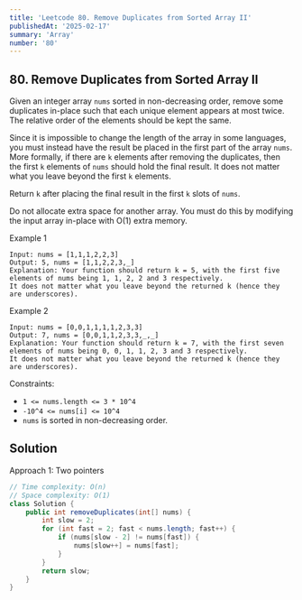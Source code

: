 ```yaml
---
title: 'Leetcode 80. Remove Duplicates from Sorted Array II'
publishedAt: '2025-02-17'
summary: 'Array'
number: '80'
---
```


## 80. Remove Duplicates from Sorted Array II

Given an integer array `nums` sorted in non-decreasing order, remove some duplicates in-place such that each unique element appears at most twice. The relative order of the elements should be kept the same.

Since it is impossible to change the length of the array in some languages, you must instead have the result be placed in the first part of the array `nums`. More formally, if there are `k` elements after removing the duplicates, then the first `k` elements of `nums` should hold the final result. It does not matter what you leave beyond the first `k` elements.

Return `k` after placing the final result in the first `k` slots of `nums`.

Do not allocate extra space for another array. You must do this by modifying the input array in-place with O(1) extra memory.

Example 1
`````
Input: nums = [1,1,1,2,2,3]
Output: 5, nums = [1,1,2,2,3,_]
Explanation: Your function should return k = 5, with the first five elements of nums being 1, 1, 2, 2 and 3 respectively.
It does not matter what you leave beyond the returned k (hence they are underscores).
`````

Example 2
`````
Input: nums = [0,0,1,1,1,1,2,3,3]
Output: 7, nums = [0,0,1,1,2,3,3,_,_]
Explanation: Your function should return k = 7, with the first seven elements of nums being 0, 0, 1, 1, 2, 3 and 3 respectively.
It does not matter what you leave beyond the returned k (hence they are underscores).
`````

Constraints:

- `1 <= nums.length <= 3 * 10^4`
- `-10^4 <= nums[i] <= 10^4`
- `nums` is sorted in non-decreasing order.

## Solution
Approach 1: Two pointers
````JAVA
// Time complexity: O(n)
// Space complexity: O(1)
class Solution {
    public int removeDuplicates(int[] nums) {
        int slow = 2;
        for (int fast = 2; fast < nums.length; fast++) {
            if (nums[slow - 2] != nums[fast]) {
                nums[slow++] = nums[fast];
            }
        }
        return slow;
    }
}
````